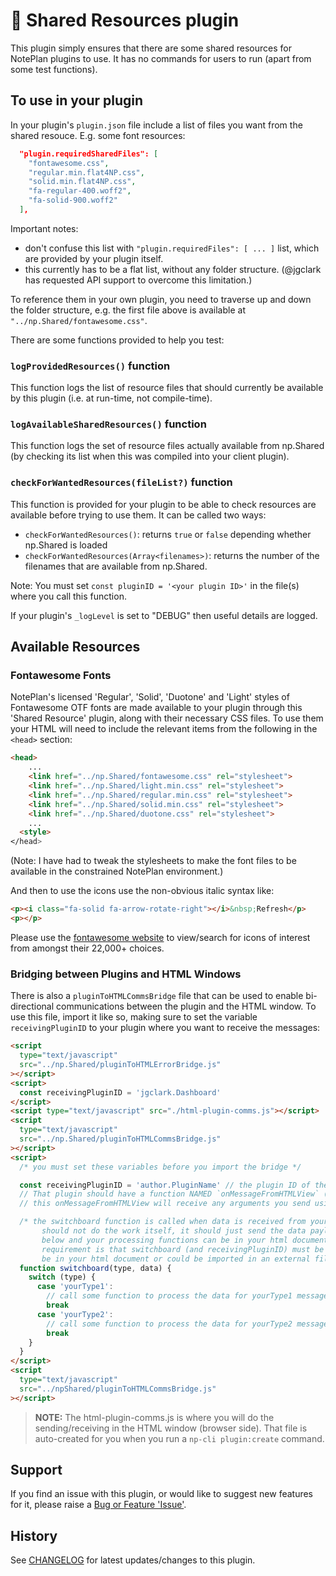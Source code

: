 # 🤝 Shared Resources plugin

This plugin simply ensures that there are some shared resources for NotePlan plugins to use. It has no commands for users to run (apart from some test functions).

## To use in your plugin

In your plugin's `plugin.json` file include a list of files you want from the shared resouce. E.g. some font resources:

```json
  "plugin.requiredSharedFiles": [
    "fontawesome.css",
    "regular.min.flat4NP.css",
    "solid.min.flat4NP.css",
    "fa-regular-400.woff2",
    "fa-solid-900.woff2"
  ],
```

Important notes:

- don't confuse this list with `"plugin.requiredFiles": [ ... ]` list, which are provided by your plugin itself.
- this currently has to be a flat list, without any folder structure. (@jgclark has requested API support to overcome this limitation.)

To reference them in your own plugin, you need to traverse up and down the folder structure, e.g. the first file above is available at `"../np.Shared/fontawesome.css"`.

There are some functions provided to help you test:

### `logProvidedResources()` function

This function logs the list of resource files that should currently be available by this plugin (i.e. at run-time, not compile-time).

### `logAvailableSharedResources()` function

This function logs the set of resource files actually available from np.Shared (by checking its list when this was compiled into your client plugin).

### `checkForWantedResources(fileList?)` function

This function is provided for your plugin to be able to check resources are available before trying to use them. It can be called two ways:

- `checkForWantedResources()`: returns `true` or `false` depending whether np.Shared is loaded
- `checkForWantedResources(Array<filenames>)`: returns the number of the filenames that are available from np.Shared.

Note: You must set `const pluginID = '<your plugin ID>'` in the file(s) where you call this function.

If your plugin's `_logLevel` is set to "DEBUG" then useful details are logged.

## Available Resources

### Fontawesome Fonts

NotePlan's licensed 'Regular', 'Solid', 'Duotone' and 'Light' styles of Fontawesome OTF fonts are made available to your plugin through this 'Shared Resource' plugin, along with their necessary CSS files. To use them your HTML will need to include the relevant items from the following in the `<head>` section:

```html
<head>
    ...
    <link href="../np.Shared/fontawesome.css" rel="stylesheet">
    <link href="../np.Shared/light.min.css" rel="stylesheet">
    <link href="../np.Shared/regular.min.css" rel="stylesheet">
    <link href="../np.Shared/solid.min.css" rel="stylesheet">
    <link href="../np.Shared/duotone.css" rel="stylesheet">
    ...
  <style>
</head>
```

(Note: I have had to tweak the stylesheets to make the font files to be available in the constrained NotePlan environment.)

And then to use the icons use the non-obvious italic syntax like:

```html
<p><i class="fa-solid fa-arrow-rotate-right"></i>&nbsp;Refresh</p>
<p></p>
```

Please use the [fontawesome website](https://fontawesome.com/search) to view/search for icons of interest from amongst their 22,000+ choices.

### Bridging between Plugins and HTML Windows

There is also a `pluginToHTMLCommsBridge` file that can be used to enable bi-directional communications between the plugin and the HTML window. To use this file, import it like so, making sure to set the variable `receivingPluginID` to your plugin where you want to receive the messages:

```html
<script
  type="text/javascript"
  src="../np.Shared/pluginToHTMLErrorBridge.js"
></script>
<script>
  const receivingPluginID = 'jgclark.Dashboard'
</script>
<script type="text/javascript" src="./html-plugin-comms.js"></script>
<script
  type="text/javascript"
  src="../np.Shared/pluginToHTMLCommsBridge.js"
></script>
<script>
  /* you must set these variables before you import the bridge */

  const receivingPluginID = 'author.PluginName' // the plugin ID of the plugin which will receive the comms from HTML
  // That plugin should have a function NAMED `onMessageFromHTMLView` (in the plugin.json and exported in the plugin's index.js)
  // this onMessageFromHTMLView will receive any arguments you send using the sendToPlugin() command in the HTML window

  /* the switchboard function is called when data is received from your plugin and needs to be processed. this function
       should not do the work itself, it should just send the data payload to a function for processing. The switchboard function
       below and your processing functions can be in your html document or could be imported in an external file. The only
       requirement is that switchboard (and receivingPluginID) must be defined or imported before the `pluginToHTMLCommsBridge`
       be in your html document or could be imported in an external file */
  function switchboard(type, data) {
    switch (type) {
      case 'yourType1':
        // call some function to process the data for yourType1 messages and pass the `data` parameter
        break
      case 'yourType2':
        // call some function to process the data for yourType2 messages
        break
    }
  }
</script>
<script
  type="text/javascript"
  src="../npShared/pluginToHTMLCommsBridge.js"
></script>
```

> **NOTE:** The html-plugin-comms.js is where you will do the sending/receiving in the HTML window (browser side). That file is auto-created for you when you run a `np-cli plugin:create` command.

## Support

If you find an issue with this plugin, or would like to suggest new features for it, please raise a [Bug or Feature 'Issue'](https://github.com/NotePlan/plugins/issues).

## History

See [CHANGELOG](https://github.com/NotePlan/plugins/blob/main/np.Shared/CHANGELOG.md) for latest updates/changes to this plugin.
